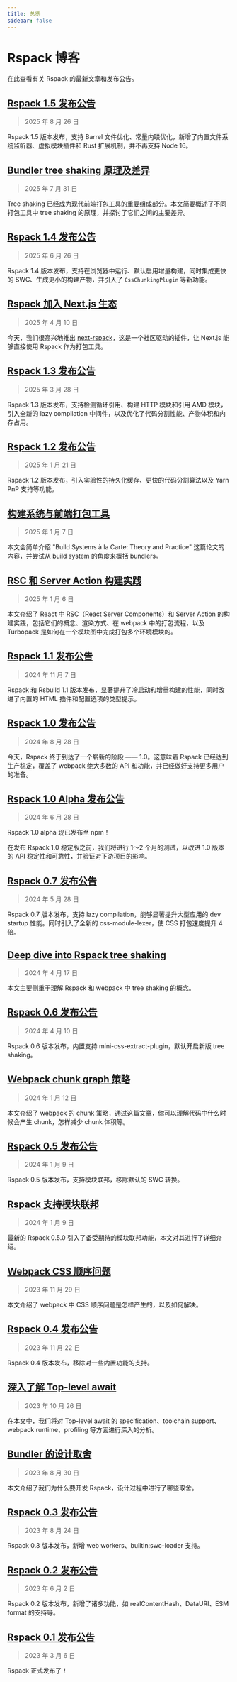 ```yaml
---
title: 总览
sidebar: false
---
```


# Rspack 博客

在此查看有关 Rspack 的最新文章和发布公告。

## [Rspack 1.5 发布公告](/blog/announcing-1-5)

> 2025 年 8 月 26 日

Rspack 1.5 版本发布，支持 Barrel 文件优化、常量内联优化，新增了内置文件系统监听器、虚拟模块插件和 Rust 扩展机制，并不再支持 Node 16。

## [Bundler tree shaking 原理及差异](https://github.com/orgs/web-infra-dev/discussions/28)

> 2025 年 7 月 31 日

Tree shaking 已经成为现代前端打包工具的重要组成部分。本文简要概述了不同打包工具中 tree shaking 的原理，并探讨了它们之间的主要差异。

## [Rspack 1.4 发布公告](/blog/announcing-1-4)

> 2025 年 6 月 26 日

Rspack 1.4 版本发布，支持在浏览器中运行、默认启用增量构建，同时集成更快的 SWC、生成更小的构建产物，并引入了 `CssChunkingPlugin` 等新功能。

## [Rspack 加入 Next.js 生态](/blog/rspack-next-partner)

> 2025 年 4 月 10 日

今天，我们很高兴地推出 [next-rspack](https://www.npmjs.com/package/next-rspack)，这是一个社区驱动的插件，让 Next.js 能够直接使用 Rspack 作为打包工具。

## [Rspack 1.3 发布公告](/blog/announcing-1-3)

> 2025 年 3 月 28 日

Rspack 1.3 版本发布，支持检测循环引用、构建 HTTP 模块和引用 AMD 模块，引入全新的 lazy compilation 中间件，以及优化了代码分割性能、产物体积和内存占用。

## [Rspack 1.2 发布公告](/blog/announcing-1-2)

> 2025 年 1 月 21 日

Rspack 1.2 版本发布，引入实验性的持久化缓存、更快的代码分割算法以及 Yarn PnP 支持等功能。

## [构建系统与前端打包工具](https://github.com/orgs/web-infra-dev/discussions/22)

> 2025 年 1 月 7 日

本文会简单介绍 "Build Systems à la Carte: Theory and Practice" 这篇论文的内容，并尝试从 build system 的角度来概括 bundlers。

## [RSC 和 Server Action 构建实践](https://github.com/orgs/web-infra-dev/discussions/21)

> 2025 年 1 月 6 日

本文介绍了 React 中 RSC（React Server Components）和 Server Action 的构建实践，包括它们的概念、渲染方式、在 webpack 中的打包流程，以及 Turbopack 是如何在一个模块图中完成打包多个环境模块的。

## [Rspack 1.1 发布公告](/blog/announcing-1-1)

> 2024 年 11 月 7 日

Rspack 和 Rsbuild 1.1 版本发布，显著提升了冷启动和增量构建的性能，同时改进了内置的 HTML 插件和配置选项的类型提示。

## [Rspack 1.0 发布公告](/blog/announcing-1-0)

> 2024 年 8 月 28 日

今天，Rspack 终于到达了一个崭新的阶段 —— 1.0。这意味着 Rspack 已经达到生产稳定，覆盖了 webpack 绝大多数的 API 和功能，并已经做好支持更多用户的准备。

## [Rspack 1.0 Alpha 发布公告](/blog/announcing-1-0-alpha)

> 2024 年 6 月 28 日

Rspack 1.0 alpha 现已发布至 npm！

在发布 Rspack 1.0 稳定版之前，我们将进行 1～2 个月的测试，以改进 1.0 版本的 API 稳定性和可靠性，并验证对下游项目的影响。

## [Rspack 0.7 发布公告](/blog/announcing-0-7)

> 2024 年 5 月 28 日

Rspack 0.7 版本发布，支持 lazy compilation，能够显著提升大型应用的 dev startup 性能。同时引入了全新的 css-module-lexer，使 CSS 打包速度提升 4 倍。

## [Deep dive into Rspack tree shaking](https://github.com/orgs/web-infra-dev/discussions/17)

> 2024 年 4 月 17 日

本文主要侧重于理解 Rspack 和 webpack 中 tree shaking 的概念。

## [Rspack 0.6 发布公告](/blog/announcing-0-6)

> 2024 年 4 月 10 日

Rspack 0.6 版本发布，内置支持 mini-css-extract-plugin，默认开启新版 tree shaking。

## [Webpack chunk graph 策略](https://github.com/orgs/web-infra-dev/discussions/16)

> 2024 年 1 月 12 日

本文介绍了 webpack 的 chunk 策略，通过这篇文章，你可以理解代码中什么时候会产生 chunk，怎样减少 chunk 体积等。

## [Rspack 0.5 发布公告](/blog/announcing-0-5)

> 2024 年 1 月 9 日

Rspack 0.5 版本发布，支持模块联邦，移除默认的 SWC 转换。

## [Rspack 支持模块联邦](/blog/module-federation-added-to-rspack)

> 2024 年 1 月 9 日

最新的 Rspack 0.5.0 引入了备受期待的模块联邦功能，本文对其进行了详细介绍。

## [Webpack CSS 顺序问题](https://github.com/orgs/web-infra-dev/discussions/13)

> 2023 年 11 月 29 日

本文介绍了 webpack 中 CSS 顺序问题是怎样产生的，以及如何解决。

## [Rspack 0.4 发布公告](/blog/announcing-0-4)

> 2023 年 11 月 22 日

Rspack 0.4 版本发布，移除对一些内置功能的支持。

## [深入了解 Top-level await](https://github.com/orgs/web-infra-dev/discussions/10)

> 2023 年 10 月 26 日

在本文中，我们将对 Top-level await 的 specification、toolchain support、webpack runtime、profiling 等方面进行深入的分析。

## [Bundler 的设计取舍](https://github.com/orgs/web-infra-dev/discussions/4)

> 2023 年 8 月 30 日

本文介绍了我们为什么要开发 Rspack，设计过程中进行了哪些取舍。

## [Rspack 0.3 发布公告](/blog/announcing-0-3)

> 2023 年 8 月 24 日

Rspack 0.3 版本发布，新增 web workers、builtin:swc-loader 支持。

## [Rspack 0.2 发布公告](/blog/announcing-0-2)

> 2023 年 6 月 2 日

Rspack 0.2 版本发布，新增了诸多功能，如 realContentHash、DataURI、ESM format 的支持等。

## [Rspack 0.1 发布公告](/blog/announcing-0-1)

> 2023 年 3 月 6 日

Rspack 正式发布了！
